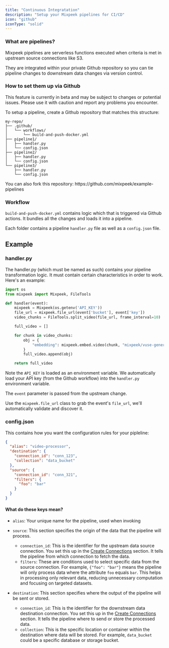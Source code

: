 ```yaml
---
title: "Continuous Integratation"
description: "Setup your Mixpeek pipelines for CI/CD"
icon: "github"
iconType: "solid"
---
```


### What are pipelines?

Mixpeek pipelines are serverless functions executed when criteria is met in upstream source connections like S3.

They are integrated within your private Github repository so you can tie pipeline changes to downstream data changes via version control.

### How to set them up via Github

<Warning>
  This feature is currently in beta and may be subject to changes or potential
  issues. Please use it with caution and report any problems you encounter.
</Warning>

To setup a pipeline, create a Github repository that matches this structure:

```
my-repo/
├── .github/
│   └── workflows/
│       └── build-and-push-docker.yml
├── pipeline1/
│   ├── handler.py
│   └── config.json
├── pipeline2/
│   ├── handler.py
│   └── config.json
└── pipeline3/
    ├── handler.py
    └── config.json
```

<Note>
  You can also fork this repository:
  https://github.com/mixpeek/example-pipelines
</Note>

### Workflow

`build-and-push-docker.yml` contains logic which that is triggered via Github actions. It bundles all the changes and loads it into a pipeline.

Each folder contains a pipeline `handler.py` file as well as a `config.json` file.

## Example

### handler.py

The handler.py (which must be named as such) contains your pipeline transformation logic. It must contain certain characteristics in order to work. Here's an example:

```python
import os
from mixpeek import Mixpeek, FileTools

def handler(event):
    mixpeek = Mixpeek(os.getenv('API_KEY'))
    file_url = mixpeek.file_url(event['bucket'], event['key'])
    video_chunks = FileTools.split_video(file_url, frame_interval=10)

    full_video = []

    for chunk in video_chunks:
        obj = {
            "embedding": mixpeek.embed.video(chunk, "mixpeek/vuse-generic-v1"),
        }
        full_video.append(obj)

    return full_video
```

Note the `API_KEY` is loaded as an environment variable. We automatically load your API key (from the Github workflow) into the `handler.py` environment variable.

The `event` parameter is passed from the upstream change.

Use the `mixpeek.file_url` class to grab the event's `file_url`, we'll automatically validate and discover it.

### config.json

This contains how you want the configuration rules for your pipleline:

```json
{
  "alias": "video-processor",
  "destination": {
    "connection_id": "conn_123",
    "collection": "data_bucket"
  },
  "source": {
    "connection_id": "conn_321",
    "filters": {
      "foo": "bar"
    }
  }
}
```

#### What do these keys mean?

- `alias`: Your unique name for the pipeline, used when invoking

- `source`: This section specifies the origin of the data that the pipeline will process.

  - `connection_id`: This is the identifier for the upstream data source connection. You set this up in the [Create Connections](/connections/create) section. It tells the pipeline from which connection to fetch the data.
  - `filters`: These are conditions used to select specific data from the source connection. For example, `{"foo": "bar"}` means the pipeline will only process data where the attribute `foo` equals `bar`. This helps in processing only relevant data, reducing unnecessary computation and focusing on targeted datasets.

- `destination`: This section specifies where the output of the pipeline will be sent or stored.

  - `connection_id`: This is the identifier for the downstream data destination connection. You set this up in the [Create Connections](/connections/create) section. It tells the pipeline where to send or store the processed data.
  - `collection`: This is the specific location or container within the destination where data will be stored. For example, `data_bucket` could be a specific database or storage bucket.
